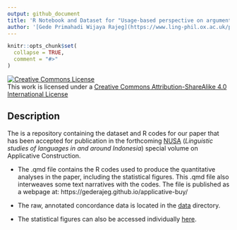 ```yaml
---
output: github_document
title: 'R Notebook and Dataset for "Usage-based perspective on argument realisation: A corpus study of Indonesian BUY verbs in applicative construction with -*kan*"'
author: '[Gede Primahadi Wijaya Rajeg](https://www.ling-phil.ox.ac.uk/people/gede-rajeg) <a itemprop="sameAs" content="https://orcid.org/0000-0002-2047-8621" href="https://orcid.org/0000-0002-2047-8621" target="orcid.widget" rel="noopener noreferrer" style="vertical-align:top;"><img src="https://orcid.org/sites/default/files/images/orcid_16x16.png" style="width:1em;margin-right:.5em;" alt="ORCID iD icon"></a> & [I Wayan Arka](https://researchers.anu.edu.au/researchers/arka-iww) <a itemprop="sameAs" content="https://orcid.org/0000-0002-2819-6186" href="https://orcid.org/0000-0002-2819-6186" target="orcid.widget" rel="noopener noreferrer" style="vertical-align:top;"><img src="https://orcid.org/sites/default/files/images/orcid_16x16.png" style="width:1em;margin-right:.5em;" alt="ORCID iD icon"></a>'
---
```


<!-- README.md is generated from README.Rmd. Please edit that file -->

```r
knitr::opts_chunk$set(
  collapse = TRUE,
  comment = "#>"
)
```

<!-- badges: start -->
<a rel="license" href="http://creativecommons.org/licenses/by-sa/4.0/" target="_blank"><img src="https://i.creativecommons.org/l/by-sa/4.0/88x31.png" alt="Creative Commons License" style="border-width:0"/></a> <br />This work is licensed under a <a rel="license" href="http://creativecommons.org/licenses/by-sa/4.0/">Creative Commons Attribution-ShareAlike 4.0 International License</a>
<!-- badges: end -->

## Description

The is a repository containing the dataset and R codes for our paper that has been accepted for publication in the forthcoming [NUSA](http://www.aa.tufs.ac.jp/en/publications/nusa) (*Linguistic studies of languages in and around Indonesia*) special volume on Applicative Construction.

- The .qmd file contains the R codes used to produce the quantitative analyses in the paper, including the statistical figures. This .qmd file also interweaves some text narratives with the codes. The file is published as a webpage at: https://gederajeg.github.io/applicative-buy/

- The raw, annotated concordance data is located in the [data](https://github.com/gederajeg/applicative-buy/tree/main/data) directory.

- The statistical figures can also be accessed individually [here](https://github.com/gederajeg/applicative-buy/tree/main/nusa-applicative-code_files/figure-html).